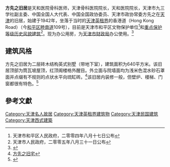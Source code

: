 {{天津历史风貌建筑| 
省区市 = 天津市 | 
名称 = 方先之旧居 | 
图片 = [[File:方先之旧居.jpg|200px]]| 
编号 = 0120066 | 
等级 = 重点保护 | 
时代 = 1942年 | 
所在 = [[天津市|天津市]][[和平区_(天津市)|和平区]] | 
公布 = 2005年8月31日| 
}} 

'''方先之旧居'''是天和医院骨科医师，天津骨科医院院长，天和医院院长，天津市九三学社副主委、中国全国人大代表、中国全国政协委员、天津市政协常委方先之在[[天津|天津]]的旧居，始建于1942年，坐落于当时的[[天津英租界|天津英租界]]的香港道（Hong Kong Road）（今[[和平区_(天津市)|和平区]][[睦南道|睦南道]]109号），目前是天津市和平区文物保护单位<ref>天津市和平区人民政府，二零零四年八月十七日公布</ref>和[[天津历史风貌建筑|重点保护等级历史风貌建筑]]<ref>天津市人民政府，二零零五年八月三十一日公布</ref>。现为办公用房，为[[天津市财政局|天津市财政局]]办公使用。<ref>{{Cite web |url=http://www.tjwh.gov.cn/shwh/lywh/mrgj/fang-xian-zhi/jzfg---fxz.htm |title=天津名人故居 |access-date=2010-12-09 |archive-url=https://web.archive.org/web/20130512064240/http://www.tjwh.gov.cn/shwh/lywh/mrgj/fang-xian-zhi/jzfg---fxz.htm |archive-date=2013-05-12 |dead-url=yes }}</ref>

== 建筑风格 ==
方先之旧居为二层砖木结构英式别墅（带地下室），建筑面积为640平方米。该旧居顶部为筒瓦坡屋顶，红顶阁楼格外醒目。外立面与院墙面均为浅米色混水砂石罩面并点缀有不规则的点状水平向琉缸砖。<ref>[http://www.jwb.com.cn/jwb/html/2009-12/22/content_424394.htm 方先之旧宅]{{dead link|date=2018年3月 |bot=InternetArchiveBot |fix-attempted=yes }}</ref>该旧居内装修一般，但壁炉、楼梯、门窗都很有特色。<ref>{{Cite web |url=http://news.enorth.com.cn/system/2010/03/08/004530357.shtml |title=天津小洋楼：方先之旧居 中国骨科“黄埔军校” |accessdate=2010-12-09 |archive-date=2016-03-04 |archive-url=https://web.archive.org/web/20160304112555/http://news.enorth.com.cn/system/2010/03/08/004530357.shtml |dead-url=no }}</ref>

==參考文獻== 
<div class="references-small"> 
<references /> 
</div> 

{{天津市名人故居}} 

[[Category:天津名人故居|Category:天津名人故居]] 
[[Category:天津英租界建筑物|Category:天津英租界建筑物]]
[[Category:天津民国建筑|Category:天津民国建筑]]
[[Category:天津西式建築|Category:天津西式建築]]